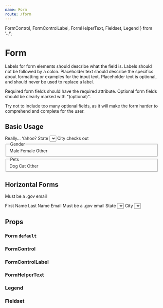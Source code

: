 ```yaml
---
name: Form
route: /form
---
```



  FormControl,
  FormControlLabel,
  FormHelperText,
  Fieldset,
  Legend
} from '../';


# Form

Labels for form elements should describe what the field is. Labels should not be followed by a colon. Placeholder text should describe the specifics about formatting or examples for the input text. Placeholder text is optional, and should never be used to replace a label.

Required form fields should have the required attribute. Optional form fields should be clearly marked with "(optional)".

Try not to include too many optional fields, as it will make the form harder to comprehend and complete for the user.

## Basic Usage

<Playground>
  <Form>
    <FormControl>
      <TextField defaultValue="Map Man" label="Name:" />
    </FormControl>
    <FormControl error>
      <TextField defaultValue="map_man@yahoo.com" label="Email:" />
      <FormHelperText>Really... Yahoo?</FormHelperText>
    </FormControl>
    <FormControl>
      <FormControlLabel>State</FormControlLabel>
      <Select selectedValue="co" onChange={() => true} fullWidth>
        <MenuItem value="ca">California</MenuItem>
        <MenuItem value="co">Colorado</MenuItem>
      </Select>
    </FormControl>
    <FormControl success>
      <TextField fullWidth defaultValue="Denver" label="City:" />
      <FormHelperText>City checks out</FormHelperText>
    </FormControl>
    <FormControl>
      <DatePicker
      date={this.state.date}
      onDateChange={this.onDateChange}
      focused={this.state.datePickerFocused}
      onFocusChange={this.onFocusChange}
    />
    </FormControl>
    <FormControl>
      <Fieldset name="storyRadioGroup">
        <Legend>Gender</Legend>
        <Radio>Male</Radio>
        <Radio>Female</Radio>
        <Radio>Other</Radio>
      </Fieldset>
    </FormControl>
    <FormControl>
      <Fieldset name="storyCheckboxGroup">
        <Legend>Pets</Legend>
        <Checkbox>Dog</Checkbox>
        <Checkbox>Cat</Checkbox>
        <Checkbox>Other</Checkbox>
      </Fieldset>
    </FormControl>
  </Form>
</Playground>

## Horizontal Forms

<Playground>
  <GuideExample label="horizontal Form">
    <Form horizontal>
      <FormControl>
        <TextField defaultValue="James" />
      </FormControl>
      <FormControl>
        <TextField defaultValue="Kirk" />
      </FormControl>
      <FormControl error>
        <TextField defaultValue="jKirk_1701@gmail.com" type="email" />
        <FormHelperText>Must be a .gov email</FormHelperText>
      </FormControl>
      <FormControl>
        <TextField defaultValue="Denver" />
      </FormControl>
    </Form>
  </GuideExample>
  <GuideExample label="horizontal FormControl">
    <Form>
      <FormControl horizontal>
        <FormControlLabel style={{ minWidth: '120px' }}>
          First Name
        </FormControlLabel>
        <TextField defaultValue="James" />
      </FormControl>
      <FormControl horizontal>
        <FormControlLabel style={{ minWidth: '120px' }}>
          Last Name
        </FormControlLabel>
        <TextField fullWidth defaultValue="Kirk" />
      </FormControl>
      <FormControl horizontal error>
        <FormControlLabel style={{ minWidth: '120px' }}>
          Email
        </FormControlLabel>
        <TextField defaultValue="jKirk_1701@gmail.com" type="email" />
        <FormHelperText>Must be a .gov email</FormHelperText>
      </FormControl>
      <FormControl horizontal>
        <FormControlLabel style={{ minWidth: '120px' }}>
          State
        </FormControlLabel>
        <Select selectedValue="co" onChange={() => true}>
          <MenuItem value="ca">California</MenuItem>
          <MenuItem value="co">Colorado</MenuItem>
        </Select>
      </FormControl>
      <FormControl horizontal>
        <FormControlLabel style={{ minWidth: '120px' }}>
          City
        </FormControlLabel>
        <Select selectedValue="co" onChange={() => true} fullWidth>
          <MenuItem value="ca">Denver</MenuItem>
          <MenuItem value="co">Boulder</MenuItem>
        </Select>
      </FormControl>
    </Form>
  </GuideExample>
</Playground>

## Props

### Form `default`

<PropsTable of={Form} />

### FormControl

<PropsTable of={FormControl} />

### FormControlLabel

<PropsTable of={FormControlLabel} />

### FormHelperText

<PropsTable of={FormHelperText} />

### Legend

<PropsTable of={Legend} />

### Fieldset

<PropsTable of={Fieldset} />
